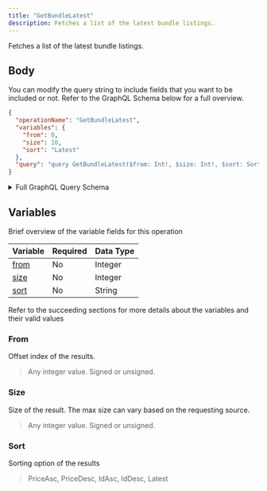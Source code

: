 ```yaml
---
title: "GetBundleLatest"
description: Fetches a list of the latest bundle listings.
---
```


Fetches a list of the latest bundle listings.

## Body

You can modify the query string to include fields that you want to be included or not. Refer to the GraphQL Schema below for a full overview.

```json
{
  "operationName": "GetBundleLatest",
  "variables": {
    "from": 0,
    "size": 10,
    "sort": "Latest"
  },
  "query": "query GetBundleLatest($from: Int!, $size: Int!, $sort: SortBy) {\n  bundles(from: $from, size: $size, sort: $sort) {\n    total\n    results {\n      name\n      listingIndex\n      auction {\n        currentPrice\n        currentPriceUSD\n        currentPrice\n        startingTimestamp\n        __typename\n      }\n      items {\n        ... on LandItem {\n          realTokenId\n          figureURL\n          rarity\n          __typename\n        }\n        ... on LandPlot {\n          realTokenId\n          landType\n          __typename\n        }\n        __typename\n      }\n      __typename\n    }\n    __typename\n  }\n}\n"
}
```

<details>
<summary>Full GraphQL Query Schema</summary> 
<p>
&nbsp;

```graphql
query GetBundleLatest($from: Int!, $size: Int!, $sort: SortBy) {
  bundles(from: $from, size: $size, sort: $sort) {
    total
    results {
      name
      listingIndex
      auction {
        currentPrice
        currentPriceUSD
        currentPrice
        startingTimestamp
        __typename
      }
      items {
        ... on LandItem {
          realTokenId
          figureURL
          rarity
          __typename
        }
        ... on LandPlot {
          realTokenId
          landType
          __typename
        }
        __typename
      }
      __typename
    }
    __typename
  }
}
```

</p>
</details>

## Variables

Brief overview of the variable fields for this operation

| Variable      | Required | Data Type |
| ------------- | -------- | --------- |
| [from](#from) | No       | Integer   |
| [size](#size) | No       | Integer   |
| [sort](#sort) | No       | String    |

Refer to the succeeding sections for more details about the variables and their valid values

### From

Offset index of the results.

> Any integer value. Signed or unsigned.

### Size

Size of the result. The max size can vary based on the requesting source.

> Any integer value. Signed or unsigned.

### Sort

Sorting option of the results

> PriceAsc, PriceDesc, IdAsc, IdDesc, Latest
